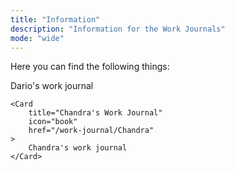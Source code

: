 ```yaml
---
title: "Information"
description: "Information for the Work Journals"
mode: "wide"
---
```


Here you can find the following things:

<CardGroup cols="2">
  <Card
    title="Dario's Work Journal"
    icon="book"
    href="/work-journal/Dario"
  >
    Dario's work journal
  </Card>

    <Card
        title="Chandra's Work Journal"
        icon="book"
        href="/work-journal/Chandra"
    >
        Chandra's work journal
    </Card>
</CardGroup>